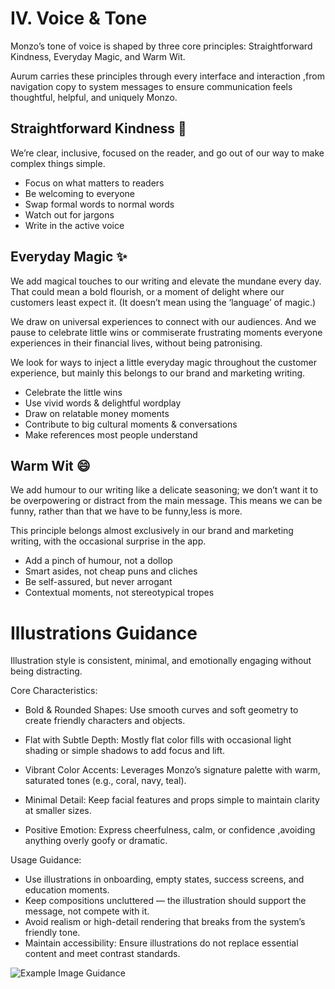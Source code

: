 
<Meta title="Documentation/Voice & Tone" />

# IV. Voice & Tone

Monzo’s tone of voice is shaped by three core principles: Straightforward Kindness, Everyday Magic, and Warm Wit. 

Aurum carries these principles through every interface and interaction ,from navigation copy to system messages to ensure communication feels thoughtful, helpful, and uniquely Monzo.

## Straightforward Kindness 🤝

We’re clear, inclusive, focused on the reader, and go out of our way to make complex things simple.

- Focus on what matters to readers 
- Be welcoming to everyone 
- Swap formal words to normal words
- Watch out for jargons 
- Write in the active voice

## Everyday Magic ✨

We add magical touches to our writing and elevate the mundane every day. That could mean a bold flourish, or a moment of delight where our customers least expect it. (It doesn’t mean using the ‘language’ of magic.)

We draw on universal experiences to connect with our audiences. And we pause to celebrate little wins or commiserate frustrating moments everyone experiences in their financial lives, without being patronising.

We look for ways to inject a little everyday magic throughout the customer experience, but mainly this belongs to our brand and marketing writing.

- Celebrate the little wins 
- Use vivid words & delightful wordplay
- Draw on relatable money moments 
- Contribute to big cultural moments & conversations
- Make references most people understand

## Warm Wit 😄

We add humour to our writing like a delicate seasoning; we don’t want it to be overpowering or distract from the main message. This means we can be funny, rather than that we have to be funny,less is more.

This principle belongs almost exclusively in our brand and marketing writing, with the occasional surprise in the app.

- Add a pinch of humour, not a dollop
- Smart asides, not cheap puns and cliches
- Be self-assured, but never arrogant
- Contextual moments, not stereotypical tropes



# Illustrations Guidance

Illustration style is consistent, minimal, and emotionally engaging without being distracting.

Core Characteristics:

- Bold & Rounded Shapes: Use smooth curves and soft geometry to create friendly characters and objects.

- Flat with Subtle Depth: Mostly flat color fills with occasional light shading or simple shadows to add focus and lift.

- Vibrant Color Accents: Leverages Monzo’s signature palette with warm, saturated tones (e.g., coral, navy, teal).

- Minimal Detail: Keep facial features and props simple to maintain clarity at smaller sizes.

- Positive Emotion: Express cheerfulness, calm, or confidence ,avoiding anything overly goofy or dramatic.


Usage Guidance:
- Use illustrations in onboarding, empty states, success screens, and education moments.
- Keep compositions uncluttered — the illustration should support the message, not compete with it.
- Avoid realism or high-detail rendering that breaks from the system’s friendly tone.
- Maintain accessibility: Ensure illustrations do not replace essential content and meet contrast standards.


![Example Image Guidance](/images/example-image-guidance.png)